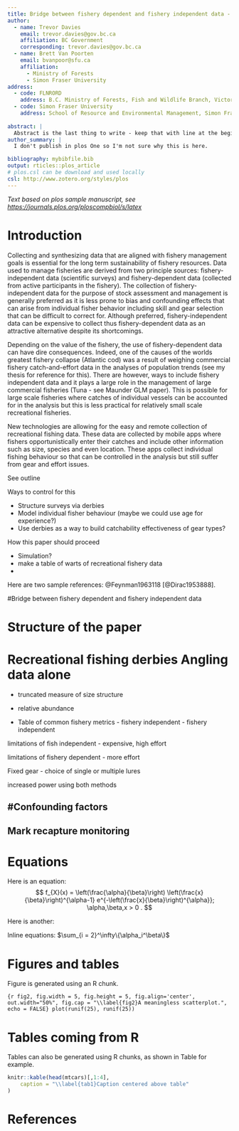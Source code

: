 ```yaml
---
title: Bridge between fishery dependent and fishery independent data - Design of Fishing Derbies for use in Recreational Fisheries Management
author:
  - name: Trevor Davies
    email: trevor.davies@gov.bc.ca
    affiliation: BC Government
    corresponding: trevor.davies@gov.bc.ca
  - name: Brett Van Poorten
    email: bvanpoor@sfu.ca
    affiliation: 
      - Ministry of Forests
      - Simon Fraser University
address:
  - code: FLNRORD
    address: B.C. Ministry of Forests, Fish and Wildlife Branch, Victoria, British Columbia, Canada
  - code: Simon Fraser University
    address: School of Resource and Environmental Management, Simon Fraser University, 8888 University Drive, Burnaby, BC, Canada
    
abstract: |
  Abstract is the last thing to write - keep that with line at the beginning of the code
author_summary: |
  I don't publish in plos One so I'm not sure why this is here.

bibliography: mybibfile.bib
output: rticles::plos_article
# plos.csl can be download and used locally
csl: http://www.zotero.org/styles/plos
---
```


_Text based on plos sample manuscript, see <https://journals.plos.org/ploscompbiol/s/latex>_

# Introduction

Collecting and synthesizing data that are aligned with fishery management goals is essential for the long term sustainability of fishery resources.  Data used to manage fisheries are derived from two principle sources: fishery-independent data (scientific surveys) and fishery-dependent data (collected from active participants in the fishery). The collection of fishery-independent data for the purpose of stock assessment and management is generally preferred as it is less prone to bias and confounding effects that can arise from individual fisher behavior including skill and gear selection that can be difficult to correct for.  Although preferred, fishery-independent data can be expensive to collect thus fishery-dependent data as an attractive alternative despite its shortcomings.  

Depending on the value of the fishery, the use of fishery-dependent data can have dire consequences.  Indeed, one of the causes of the worlds greatest fishery collapse (Atlantic cod) was a result of weighing commercial fishery catch-and-effort data in the analyses of population trends (see my thesis for reference for this).  There are however, ways to include fishery independent data and it plays a large role in the management of large commercial fisheries (Tuna - see Maunder GLM paper).  This is possible for large scale fisheries where catches of individual vessels can be accounted for in the analysis but this is less practical for relatively small scale recreational fisheries.

New technologies are allowing for the easy and remote collection of recreational fishing data.  These data are collected by mobile apps where fishers opportunistically enter their catches and include other information such as size, species and even location.  These apps collect individual fishing behaviour so that can be controlled in the analysis but still suffer from gear and effort issues.

See outline

Ways to control for this

- Structure surveys via derbies
- Model individual fisher behaviour (maybe we could use age for experience?)
- Use derbies as a way to build catchability effectiveness of gear types?

How this paper should proceed

- Simulation?
- make a table of warts of recreational fishery data
- 



Here are two sample references: @Feynman1963118 [@Dirac1953888].

#Bridge between fishery dependent and fishery independent data

# Structure of the paper

# Recreational fishing derbies Angling data alone
- truncated measure of size structure
- relative abundance

- Table of common fishery metrics - fishery independent - fishery independent 

limitations of fish independent
- expensive, high effort

limitations of fishery dependent
- more effort

Fixed gear
- choice of single or multiple lures



increased power using both methods


#Confounding factors
-

## Mark recapture monitoring







# Equations

Here is an equation:
$$ 
  f_{X}(x) = \left(\frac{\alpha}{\beta}\right)
  \left(\frac{x}{\beta}\right)^{\alpha-1}
  e^{-\left(\frac{x}{\beta}\right)^{\alpha}}; 
  \alpha,\beta,x > 0 .
$$

Here is another:
\begin{align}
  a^2+b^2=c^2.
\end{align}

Inline equations: $\sum_{i = 2}^\infty\{\alpha_i^\beta\}$

# Figures and tables

Figure \ref{fig2} is generated using an R chunk.

```{r fig2, fig.width = 5, fig.height = 5, fig.align='center', out.width="50%", fig.cap = "\\label{fig2}A meaningless scatterplot.", echo = FALSE}
plot(runif(25), runif(25))
```

# Tables coming from R

Tables can also be generated using R chunks, as shown in Table \ref{tab1} for example.

```r
knitr::kable(head(mtcars)[,1:4], 
    caption = "\\label{tab1}Caption centered above table"
)
```



# References {#references .unnumbered}
